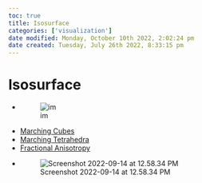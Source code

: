 ```yaml
---
toc: true
title: Isosurface
categories: ['visualization']
date modified: Monday, October 10th 2022, 2:02:24 pm
date created: Tuesday, July 26th 2022, 8:33:15 pm
---
```


# Isosurface
- ![im](images/Pasted%20image%2020220417235824.png)
- [Marching Cubes](Marching%20Cubes.qmd)
- [Marching Tetrahedra](Marching%20Tetrahedra.qmd)
- [Fractional Anisotropy](Fractional%20Anisotropy.qmd)
- ![Screenshot 2022-09-14 at 12.58.34 PM](images/Screenshot%202022-09-14%20at%2012.58.34%20PM.png)



